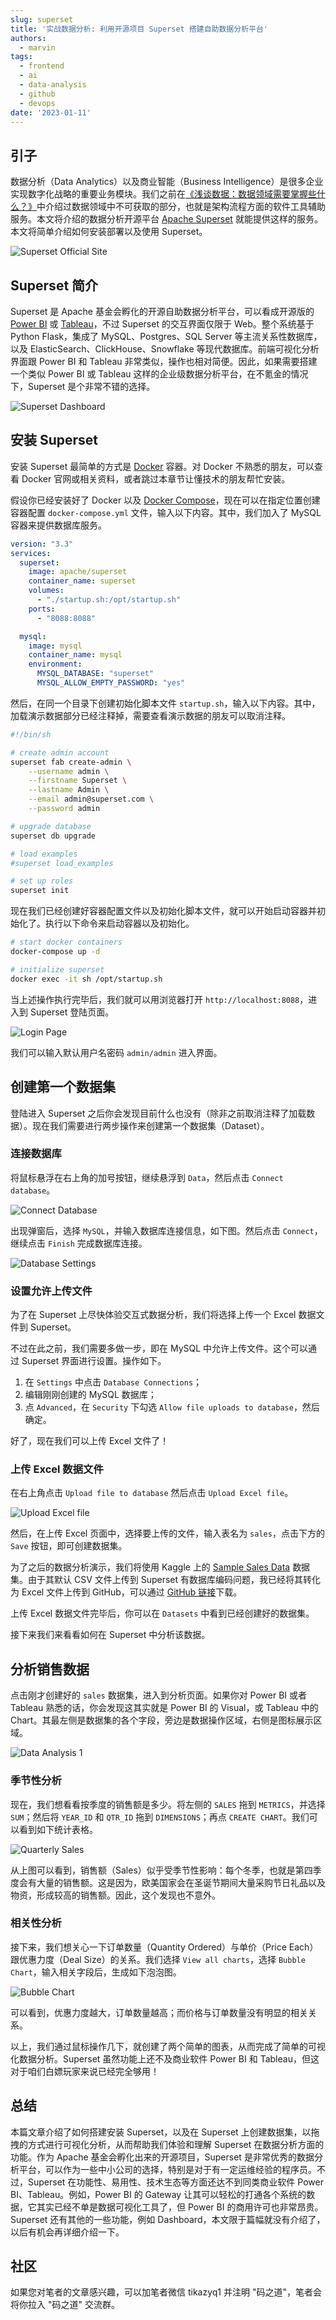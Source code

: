 ```yaml
---
slug: superset
title: '实战数据分析: 利用开源项目 Superset 搭建自助数据分析平台'
authors:
  - marvin
tags:
  - frontend
  - ai
  - data-analysis
  - github
  - devops
date: '2023-01-11'
---
```

## 引子

数据分析（Data Analytics）以及商业智能（Business Intelligence）是很多企业实现数字化战略的重要业务模块。我们之前在[《浅谈数据：数据领域需要掌握些什么？》](https://mp.weixin.qq.com/s/kthG5Sn1FFZE-uHYgvyguQ)中介绍过数据领域中不可获取的部分，也就是架构流程方面的软件工具辅助服务。本文将介绍的数据分析开源平台 [Apache Superset](https://superset.apache.org) 就能提供这样的服务。本文将简单介绍如何安装部署以及使用 Superset。

![Superset Official Site](https://codao.crawlab.cn/images/2023-01-11-140124.png)

## Superset 简介

Superset 是 Apache 基金会孵化的开源自助数据分析平台，可以看成开源版的 [Power BI](https://powerbi.microsoft.com) 或 [Tableau](https://www.tableau.com/)，不过 Superset 的交互界面仅限于 Web。整个系统基于 Python Flask，集成了 MySQL、Postgres、SQL Server 等主流关系性数据库，以及 ElasticSearch、ClickHouse、Snowflake 等现代数据库。前端可视化分析界面跟 Power BI 和 Tableau 非常类似，操作也相对简便。因此，如果需要搭建一个类似 Power BI 或 Tableau 这样的企业级数据分析平台，在不氪金的情况下，Superset 是个非常不错的选择。

![Superset Dashboard](https://codao.crawlab.cn/images/2023-01-11-140038.png)

<!--truncate-->

## 安装 Superset

安装 Superset 最简单的方式是 [Docker](https://docker.com) 容器。对 Docker 不熟悉的朋友，可以查看 Docker 官网或相关资料，或者跳过本章节让懂技术的朋友帮忙安装。

假设你已经安装好了 Docker 以及 [Docker Compose](https://docs.docker.com/compose/)，现在可以在指定位置创建容器配置 `docker-compose.yml` 文件，输入以下内容。其中，我们加入了 MySQL 容器来提供数据库服务。

```yaml
version: "3.3"
services:
  superset:
    image: apache/superset
    container_name: superset
    volumes:
      - "./startup.sh:/opt/startup.sh"
    ports:
      - "8088:8088"

  mysql:
    image: mysql
    container_name: mysql
    environment:
      MYSQL_DATABASE: "superset"
      MYSQL_ALLOW_EMPTY_PASSWORD: "yes"
```

然后，在同一个目录下创建初始化脚本文件 `startup.sh`，输入以下内容。其中，加载演示数据部分已经注释掉，需要查看演示数据的朋友可以取消注释。

```sh
#!/bin/sh

# create admin account
superset fab create-admin \
	--username admin \
	--firstname Superset \
	--lastname Admin \
	--email admin@superset.com \
	--password admin

# upgrade database
superset db upgrade

# load examples
#superset load_examples

# set up roles
superset init
```

现在我们已经创建好容器配置文件以及初始化脚本文件，就可以开始启动容器并初始化了。执行以下命令来启动容器以及初始化。

```bash
# start docker containers
docker-compose up -d

# initialize superset
docker exec -it sh /opt/startup.sh
```

当上述操作执行完毕后，我们就可以用浏览器打开 `http://localhost:8088`，进入到 Superset 登陆页面。

![Login Page](https://codao.crawlab.cn/images/2023-01-11-141923.png)

我们可以输入默认用户名密码 `admin/admin` 进入界面。

## 创建第一个数据集

登陆进入 Superset 之后你会发现目前什么也没有（除非之前取消注释了加载数据）。现在我们需要进行两步操作来创建第一个数据集（Dataset）。

### 连接数据库

将鼠标悬浮在右上角的加号按钮，继续悬浮到 `Data`，然后点击 `Connect database`。

![Connect Database](https://codao.crawlab.cn/images/2023-01-11-142254.png)

出现弹窗后，选择 `MySQL`，并输入数据库连接信息，如下图。然后点击 `Connect`，继续点击 `Finish` 完成数据库连接。

![Database Settings](https://codao.crawlab.cn/images/2023-01-11-142541.png)

### 设置允许上传文件

为了在 Superset 上尽快体验交互式数据分析，我们将选择上传一个 Excel 数据文件到 Superset。

不过在此之前，我们需要多做一步，即在 MySQL 中允许上传文件。这个可以通过 Superset 界面进行设置。操作如下。

1. 在 `Settings` 中点击 `Database Connections`；
2. 编辑刚刚创建的 MySQL 数据库；
3. 点 `Advanced`，在 `Security` 下勾选 `Allow file uploads to database`，然后确定。

好了，现在我们可以上传 Excel 文件了！

### 上传 Excel 数据文件

在右上角点击 `Upload file to database` 然后点击 `Upload Excel file`。

![Upload Excel file](https://codao.crawlab.cn/images/2023-01-11-143318.png)

然后，在上传 Excel 页面中，选择要上传的文件，输入表名为 `sales`，点击下方的 `Save` 按钮，即可创建数据集。

为了之后的数据分析演示，我们将使用 Kaggle 上的 [Sample Sales Data](https://www.kaggle.com/datasets/kyanyoga/sample-sales-data) 数据集。由于其默认 CSV 文件上传到 Superset 有数据库编码问题，我已经将其转化为 Excel 文件上传到 GitHub，可以通过 [GitHub 链接](https://github.com/tikazyq/codao-code/blob/main/2023-01/superset/sales_data_sample.xlsx)下载。

上传 Excel 数据文件完毕后，你可以在 `Datasets` 中看到已经创建好的数据集。

接下来我们来看看如何在 Superset 中分析该数据。

## 分析销售数据

点击刚才创建好的 `sales` 数据集，进入到分析页面。如果你对 Power BI 或者 Tableau 熟悉的话，你会发现这其实就是 Power BI 的 Visual，或 Tableau 中的 Chart。其最左侧是数据集的各个字段，旁边是数据操作区域，右侧是图标展示区域。

![Data Analysis 1](https://codao.crawlab.cn/images/2023-01-11-144934.png)

### 季节性分析

现在，我们想看看按季度的销售额是多少。将左侧的 `SALES` 拖到 `METRICS`，并选择 `SUM`；然后将 `YEAR_ID` 和 `QTR_ID` 拖到 `DIMENSIONS`；再点 `CREATE CHART`。我们可以看到如下统计表格。

![Quarterly Sales](https://codao.crawlab.cn/images/2023-01-11-150456.png)

从上图可以看到，销售额（Sales）似乎受季节性影响：每个冬季，也就是第四季度会有大量的销售额。这是因为，欧美国家会在圣诞节期间大量采购节日礼品以及物资，形成较高的销售额。因此，这个发现也不意外。

### 相关性分析

接下来，我们想关心一下订单数量（Quantity Ordered）与单价（Price Each）跟优惠力度（Deal Size）的关系。我们选择 `View all charts`，选择 `Bubble Chart`，输入相关字段后，生成如下泡泡图。

![Bubble Chart](https://codao.crawlab.cn/images/2023-01-11-152357.png)

可以看到，优惠力度越大，订单数量越高；而价格与订单数量没有明显的相关关系。

以上，我们通过鼠标操作几下，就创建了两个简单的图表，从而完成了简单的可视化数据分析。Superset 虽然功能上还不及商业软件 Power BI 和 Tableau，但这对于咱们白嫖玩家来说已经完全够用！

## 总结

本篇文章介绍了如何搭建安装 Superset，以及在 Superset 上创建数据集，以拖拽的方式进行可视化分析，从而帮助我们体验和理解 Superset 在数据分析方面的功能。作为 Apache 基金会孵化出来的开源项目，Superset 是非常优秀的数据分析平台，可以作为一些中小公司的选择，特别是对于有一定运维经验的程序员。不过，Superset 在功能性、易用性、技术生态等方面还达不到同类商业软件 Power BI、Tableau。例如，Power BI 的 Gateway 让其可以轻松的打通各个系统的数据，它其实已经不单是数据可视化工具了，但 Power BI 的商用许可也非常昂贵。Superset 还有其他的一些功能，例如 Dashboard，本文限于篇幅就没有介绍了，以后有机会再详细介绍一下。

## 社区

如果您对笔者的文章感兴趣，可以加笔者微信 tikazyq1 并注明 "码之道"，笔者会将你拉入 "码之道" 交流群。
